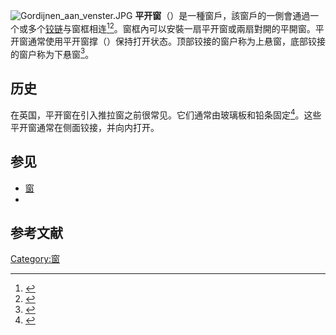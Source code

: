 {{Expand language|1=en|time=2020-07-08T01:43:52+00:00}}
[[File:Gordijnen_aan_venster.JPG|thumb]]
'''平开窗'''（{{lang-en|casement window}}）是一種窗戶，該窗戶的一側會通過一个或多个[[铰链|铰链]]与窗框相连<ref>{{cite book |last       = 
 |first      = 
 |author1    = Poppeliers, Chamers, Jr.
 |author2    = Schwartz
 |url        = https://archive.org/details/whatstyleisitgui00popp_0/page/98
 |title      = What Style is it?
 |publisher  = John Wiley and Sons
 |year       = 1983
 |location   = NY
 |pages      = [https://archive.org/details/whatstyleisitgui00popp_0/page/98 98]
 |doi        = 
 |id         = 
 |isbn       = 0-471-14434-7
}}</ref><ref>{{Cite web|url=http://www.sashwindow.com/images/pdfs/infographics/timber_window_type_comparison.jpg|title=Casement window vs sash window comparison|website=The Sash Window Workshop|accessdate=2020-07-08|archive-date=2020-04-01|archive-url=https://web.archive.org/web/20200401231122/http://www.sashwindow.com/images/pdfs/infographics/timber_window_type_comparison.jpg|dead-url=no}}</ref>。窗框內可以安裝一扇平开窗或兩扇對開的平開窗。平开窗通常使用平开窗撑（{{lang-en|casement stay}}）保持打开状态。顶部铰接的窗户称为上悬窗，底部铰接的窗户称为下悬窗<ref>{{cite web|url=http://www.sahaha.cn/clks/5731.html|title=盘点平开窗、推拉窗、上悬式窗、对开窗的区别及优缺点 - 广州雪亚窗帘|website=广州雪亚窗帘|access-date=2020-70-07|archive-date=2020-07-11|archive-url=https://web.archive.org/web/20200711004453/http://www.sahaha.cn/clks/5731.html|dead-url=no}}</ref>。
==历史==
在英国，平开窗在引入推拉窗之前很常见。它们通常由玻璃板和铅条固定<ref>{{cite web
 |url=https://www.quotestocompare.com/windows/casement-windows
 |title=Casement window 
 |publisher=Illustrated Architectural Dictionary 
 |accessdate=2008-01-18 
 |archiveurl=https://web.archive.org/web/20071224035434/http://ah.bfn.org/a/DCTNRY/c/casement.html 
 |archivedate=2007-12-24 
}}
</ref>。这些平开窗通常在侧面铰接，并向内打开。
==参见==
*[[窗|窗]]
*{{tsl|en|Sash window|推拉窗}}
==参考文献==
{{reflist}}

[[Category:窗|Category:窗]]